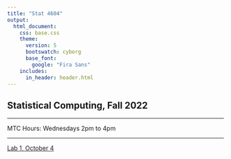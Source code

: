 ```yaml
---
title: "Stat 4604"
output:
  html_document:
    css: base.css
    theme:
      version: 5
      bootswatch: cyborg
      base_font:
        google: "Fira Sans"
    includes:
      in_header: header.html
---
```


## Statistical Computing, Fall 2022

***

MTC Hours: Wednesdays 2pm to 4pm

***

[Lab 1, October 4](./Lab-1/)
